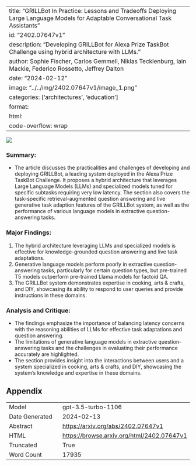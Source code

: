
---
title: "GRILLBot In Practice: Lessons and Tradeoffs Deploying Large Language Models for Adaptable Conversational Task Assistants"
id: "2402.07647v1"
description: "Developing GRILLBot for Alexa Prize TaskBot Challenge using hybrid architecture with LLMs."
author: Sophie Fischer, Carlos Gemmell, Niklas Tecklenburg, Iain Mackie, Federico Rossetto, Jeffrey Dalton
date: "2024-02-12"
image: "../../img/2402.07647v1/image_1.png"
categories: ['architectures', 'education']
format:
  html:
    code-overflow: wrap
---

![](../../img/2402.07647v1/image_1.png)

### Summary:
- The article discusses the practicalities and challenges of developing and deploying GRILLBot, a leading system deployed in the Alexa Prize TaskBot Challenge. It proposes a hybrid architecture that leverages Large Language Models (LLMs) and specialized models tuned for specific subtasks requiring very low latency. The section also covers the task-specific retrieval-augmented question answering and live generative task adaption features of the GRILLBot system, as well as the performance of various language models in extractive question-answering tasks.

### Major Findings:
1. The hybrid architecture leveraging LLMs and specialized models is effective for knowledge-grounded question answering and live task adaptations.
2. Generative language models perform poorly in extractive question-answering tasks, particularly for certain question types, but pre-trained T5 models outperform pre-trained Llama models for factoid QA.
3. The GRILLBot system demonstrates expertise in cooking, arts & crafts, and DIY, showcasing its ability to respond to user queries and provide instructions in these domains.

### Analysis and Critique:
- The findings emphasize the importance of balancing latency concerns with the reasoning abilities of LLMs for effective task adaptations and question answering.
- The limitations of generative language models in extractive question-answering tasks and the challenges in evaluating their performance accurately are highlighted.
- The section provides insight into the interactions between users and a system specialized in cooking, arts & crafts, and DIY, showcasing the system's knowledge and expertise in these domains.

## Appendix

|          |          |
|----------|----------|
| Model     | gpt-3.5-turbo-1106       |
| Date Generated     | 2024-02-13       |
| Abstract | [https://arxiv.org/abs/2402.07647v1](https://arxiv.org/abs/2402.07647v1)        |
| HTML     | [https://browse.arxiv.org/html/2402.07647v1](https://browse.arxiv.org/html/2402.07647v1)       |
| Truncated       | True       |
| Word Count       | 17935       |